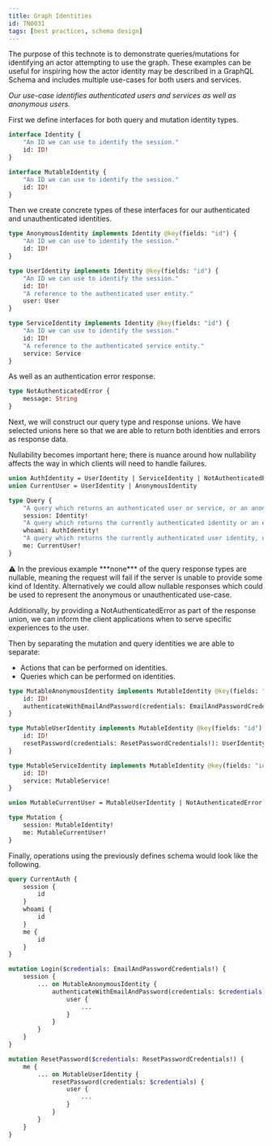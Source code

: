 ```yaml
---
title: Graph Identities
id: TN0031
tags: [best practices, schema design]
---
```


The purpose of this technote is to demonstrate queries/mutations for identifying an actor attempting to use the graph. These examples can be useful for inspiring how the actor identity may be described in a GraphQL Schema and includes multiple use-cases for both users and services.

*Our use-case identifies authenticated users and services as well as anonymous users.*

First we define interfaces for both query and mutation identity types.

```graphql
interface Identity {
	"An ID we can use to identify the session."
	id: ID!
}

interface MutableIdentity {
	"An ID we can use to identify the session."
	id: ID!
}
```

Then we create concrete types of these interfaces for our authenticated and unauthenticated identities.

```graphql
type AnonymousIdentity implements Identity @key(fields: "id") {
	"An ID we can use to identify the session."
	id: ID!
}

type UserIdentity implements Identity @key(fields: "id") {
	"An ID we can use to identify the session."
	id: ID!
	"A reference to the authenticated user entity."
	user: User
}

type ServiceIdentity implements Identity @key(fields: "id") {
	"An ID we can use to identify the session."
	id: ID!
	"A reference to the authenticated service entity."
	service: Service
}
```

As well as an authentication error response.

```graphql
type NotAuthenticatedError {
	message: String
}
```

Next, we will construct our query type and response unions. We have selected unions here so that we are able to return both identities and errors as response data.

Nullability becomes important here; there is nuance around how nullability affects the way in which clients will need to handle failures.

```graphql
union AuthIdentity = UserIdentity | ServiceIdentity | NotAuthenticatedError
union CurrentUser = UserIdentity | AnonymousIdentity

type Query {
	"A query which returns an authenticated user or service, or an anonymous identity."
	session: Identity!
	"A query which returns the currently authenticated identity or an error."
	whoami: AuthIdentity!
	"A query which returns the currently authenticated user identity, or an anonymous identity."
	me: CurrentUser!
}
```

<aside>
⚠️ In the previous example ***none*** of the query response types are nullable, meaning the request will fail if the server is unable to provide some kind of Identity. Alternatively we could allow nullable responses which could be used to represent the anonymous or unauthenticated use-case.

Additionally, by providing a NotAuthenticatedError as part of the response union, we can inform the client applications when to serve specific experiences to the user.

</aside>

Then by separating the mutation and query identities we are able to separate:
* Actions that can be performed on identities.
* Queries which can be performed on identities.

```graphql
type MutableAnonymousIdentity implements MutableIdentity @key(fields: "id") {
	id: ID!
	authenticateWithEmailAndPassword(credentials: EmailAndPasswordCredentials!): UserIdentity!
}

type MutableUserIdentity implements MutableIdentity @key(fields: "id") {
	id: ID!
	resetPassword(credentials: ResetPasswordCredentials!): UserIdentity!
}

type MutableServiceIdentity implements MutableIdentity @key(fields: "id") {
	id: ID!
	service: MutableService!
}

union MutableCurrentUser = MutableUserIdentity | NotAuthenticatedError

type Mutation {
	session: MutableIdentity!
	me: MutableCurrentUser!
}
```

Finally, operations using the previously defines schema would look like the following.

```graphql
query CurrentAuth {
	session {
		id
	}
	whoami {
		id
	}
	me {
		id
	}
}

mutation Login($credentials: EmailAndPasswordCredentials!) {
	session {
		... on MutableAnonymousIdentity {
			authenticateWithEmailAndPassword(credentials: $credentials) {
				user {
					...
				}
			}
		}
	}
}

mutation ResetPassword($credentials: ResetPasswordCredentials!) {
	me {
		... on MutableUserIdentity {
			resetPassword(credentials: $credentials) {
				user {
					...
				}
			}
		}
	}
}
```
